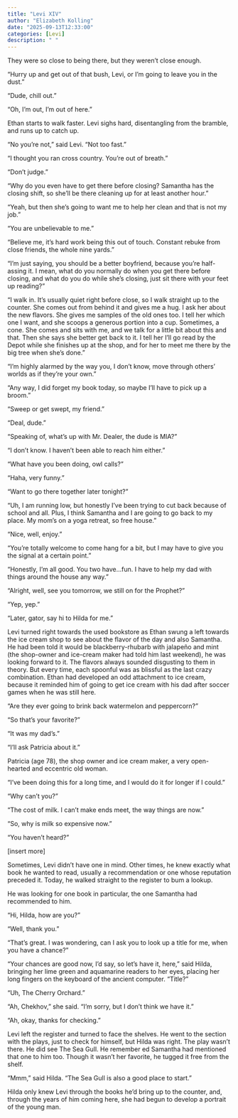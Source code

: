 ```yaml
---
title: "Levi XIV"
author: "Elizabeth Kolling"
date: "2025-09-13T12:33:00"
categories: [Levi]
description: " "
---
```



They were so close to being there, but they weren't close enough. 

“Hurry up and get out of that bush, Levi, or I’m going to leave you in the dust.”

“Dude, chill out.”

“Oh, I’m out, I’m out of here.”

Ethan starts to walk faster. Levi sighs hard, disentangling from the bramble, and runs up to catch up.

“No you’re not,” said Levi. “Not too fast.”

“I thought you ran cross country. You’re out of breath.”

“Don’t judge.” 

“Why do you even have to get there before closing? Samantha has the closing shift, so she’ll be there cleaning up for at least another hour.”

“Yeah, but then she’s going to want me to help her clean and that is not my job.”

“You are unbelievable to me.”

“Believe me, it’s hard work being this out of touch. Constant rebuke from close friends, the whole nine yards.”

“I’m just saying, you should be a better boyfriend, because you’re half-assing it. I mean, what do you normally do when you get there before closing, and what do you do while she’s closing, just sit there with your feet up reading?”

“I walk in. It’s usually quiet right before close, so I walk straight up to the counter. She comes out from behind it and gives me a hug. I ask her about the new flavors. She gives me samples of the old ones too. I tell her which one I want, and she scoops a generous portion into a cup. Sometimes, a cone. She comes and sits with me, and we talk for a little bit about this and that. Then she says she better get back to it. I tell her I’ll go read by the Depot while she finishes up at the shop, and for her to meet me there by the big tree when she’s done.”

“I’m highly alarmed by the way you, I don't know, move through others' worlds as if they’re your own.”

“Any way, I did forget my book today, so maybe I’ll have to pick up a broom.”

“Sweep or get swept, my friend.” 

“Deal, dude.”

“Speaking of, what’s up with Mr. Dealer, the dude is MIA?” 

“I don’t know. I haven’t been able to reach him either.”

"What have you been doing, owl calls?"

"Haha, very funny."

“Want to go there together later tonight?”

“Uh, I am running low, but honestly I’ve been trying to cut back because of school and all. Plus, I think Samantha and I are going to go back to my place. My mom’s on a yoga retreat, so free house.” 

“Nice, well, enjoy.” 

“You’re totally welcome to come hang for a bit, but I may have to give you the signal at a certain point.”

“Honestly, I’m all good. You two have…fun. I have to help my dad with things around the house any way.” 

“Alright, well, see you tomorrow, we still on for the Prophet?”

“Yep, yep.”

“Later, gator, say hi to Hilda for me.”

Levi turned right towards the used bookstore as Ethan swung a left towards the ice cream shop to see about the flavor of the day and also Samantha. He had been told it would be blackberry-rhubarb with jalapeño and mint (the shop-owner and ice-cream maker had told him last weekend), he was looking forward to it. The flavors always sounded disgusting to them in theory. But every time, each spoonful was as blissful as the last crazy combination. Ethan had developed an odd attachment to ice cream, because it reminded him of going to get ice cream with his dad after soccer games when he was still here.

“Are they ever going to brink back watermelon and peppercorn?”

“So that’s your favorite?”

“It was my dad’s.” 

“I’ll ask Patricia about it.” 

Patricia (age 78), the shop owner and ice cream maker, a very open-hearted and eccentric old woman. 

“I’ve been doing this for a long time, and I would do it for longer if I could.”

“Why can’t you?”

“The cost of milk. I can’t make ends meet, the way things are now.”  

“So, why is milk so expensive now.” 

“You haven’t heard?”

[insert more] 

Sometimes, Levi didn’t have one in mind. Other times, he knew exactly what book he wanted to read, usually a recommendation or one whose reputation preceded it. Today, he walked straight to the register to bum a lookup. 

He was looking for one book in particular, the one Samantha had recommended to him. 

“Hi, Hilda, how are you?"

"Well, thank you."

"That's great. I was wondering, can I ask you to look up a title for me, when you have a chance?”

“Your chances are good now, I’d say, so let’s have it, here,” said Hilda, bringing her lime green and aquamarine readers to her eyes, placing her long fingers on the keyboard of the ancient computer. “Title?”

“Uh, The Cherry Orchard.”

“Ah, Chekhov,” she said. “I’m sorry, but I don’t think we have it.”

“Ah, okay, thanks for checking.”

Levi left the register and turned to face the shelves. He went to the section with the plays, just to check for himself, but Hilda was right. The play wasn’t there. He did see The Sea Gull. He remember ed Samantha had mentioned that one to him too. Though it wasn’t her favorite, he tugged it free from the shelf. 

“Mmm,” said Hilda. “The Sea Gull is also a good place to start.” 

Hilda only knew Levi through the books he’d bring up to the counter, and, through the years of him coming here, she had begun to develop a portrait of the young man.